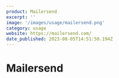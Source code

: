 ```yaml
---
product: Mailersend
excerpt: ''
image: '/images/usage/mailersend.png'
category: usage
website: https://mailersend.com/
date_published: 2023-08-05T14:51:50.194Z
---
```



# Mailersend

<ContentCard
	alt='Mailersend Usage'
	aspectRatio='16:9'
	src={frontmatter.image}
	width={1280}
/>
